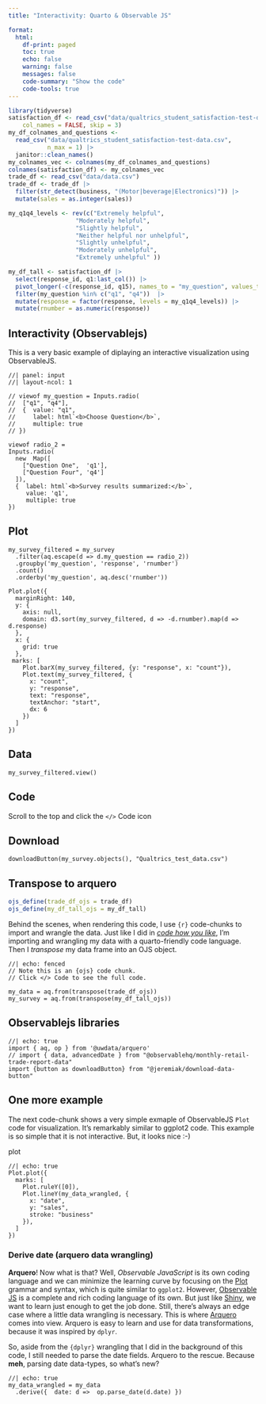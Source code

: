 ```yaml
---
title: "Interactivity: Quarto & Observable JS"

format: 
  html:
    df-print: paged
    toc: true
    echo: false
    warning: false
    messages: false
    code-summary: "Show the code"
    code-tools: true
---
```


```r
library(tidyverse)
satisfaction_df <- read_csv("data/qualtrics_student_satisfaction-test-data.csv", 
    col_names = FALSE, skip = 3)
my_df_colnames_and_questions <- 
  read_csv("data/qualtrics_student_satisfaction-test-data.csv", 
           n_max = 1) |> 
  janitor::clean_names()
my_colnames_vec <- colnames(my_df_colnames_and_questions)
colnames(satisfaction_df) <- my_colnames_vec
trade_df <- read_csv("data/data.csv")
trade_df <- trade_df |> 
  filter(str_detect(business, "(Motor|beverage|Electronics)")) |> 
  mutate(sales = as.integer(sales))
```

```r
my_q1q4_levels <- rev(c("Extremely helpful", 
                   "Moderately helpful", 
                   "Slightly helpful", 
                   "Neither helpful nor unhelpful",
                   "Slightly unhelpful", 
                   "Moderately unhelpful", 
                   "Extremely unhelpful" ))

my_df_tall <- satisfaction_df |> 
  select(response_id, q1:last_col()) |> 
  pivot_longer(-c(response_id, q15), names_to = "my_question", values_to = "response") |> 
  filter(my_question %in% c("q1", "q4"))  |> 
  mutate(response = factor(response, levels = my_q1q4_levels)) |> 
  mutate(rnumber = as.numeric(response))
```

## Interactivity (Observablejs)

This is a very basic example of diplaying an interactive visualization using ObservableJS.

```ojs
//| panel: input
//| layout-ncol: 1

// viewof my_question = Inputs.radio(
//  ["q1", "q4"], 
//  {  value: "q1", 
//     label: html`<b>Choose Question</b>`,
//     multiple: true
// })

viewof radio_2 = 
Inputs.radio(
  new  Map([
    ["Question One",  'q1'], 
    ["Question Four", 'q4']
  ]),
  {  label: html`<b>Survey results summarized:</b>`,
     value: 'q1',
     multiple: true
})
```

::: panel-tabset
## Plot

```ojs
my_survey_filtered = my_survey
  .filter(aq.escape(d => d.my_question == radio_2))
  .groupby('my_question', 'response', 'rnumber')
  .count()
  .orderby('my_question', aq.desc('rnumber'))
  
Plot.plot({
  marginRight: 140,
  y: {
    axis: null,
    domain: d3.sort(my_survey_filtered, d => -d.rnumber).map(d => d.response)
  },
  x: {
    grid: true
  },
 marks: [
    Plot.barX(my_survey_filtered, {y: "response", x: "count"}),
    Plot.text(my_survey_filtered, {
      x: "count",
      y: "response",
      text: "response",
      textAnchor: "start",
      dx: 6
    })
  ]
})
```

## Data

```ojs
my_survey_filtered.view()
```

## Code

Scroll to the top and click the `</>` Code icon
:::

## Download

```ojs
downloadButton(my_survey.objects(), "Qualtrics_test_data.csv")
```

## Transpose to arquero

```r
ojs_define(trade_df_ojs = trade_df)
ojs_define(my_df_tall_ojs = my_df_tall)
```

Behind the scenes, when rendering this code, I use `{r}` code-chunks to import and wrangle the data. Just like I did in [*code how you like*](basic.html), I'm importing and wrangling my data with a quarto-friendly code language. Then I *transpose* my data frame into an OJS object.

```ojs
//| echo: fenced
// Note this is an {ojs} code chunk.
// Click </> Code to see the full code.

my_data = aq.from(transpose(trade_df_ojs))
my_survey = aq.from(transpose(my_df_tall_ojs))
```

## Observablejs libraries

```ojs
//| echo: true
import { aq, op } from '@uwdata/arquero'
// import { data, advancedDate } from "@observablehq/monthly-retail-trade-report-data"
import {button as downloadButton} from "@jeremiak/download-data-button"
```

## One more example

The next code-chunk shows a very simple exmaple of ObservableJS `Plot` code for visualization. It's remarkably similar to ggplot2 code. This example is so simple that it is not interactive. But, it looks nice :-)

plot

```ojs
//| echo: true
Plot.plot({
  marks: [
    Plot.ruleY([0]),
    Plot.lineY(my_data_wrangled, {
      x: "date",
      y: "sales",
      stroke: "business"
    }),
  ]
})
```

###  Derive date (arquero data wrangling)

::: gray
**Arquero**! Now what is that? Well, *Observable JavaScript* is its own coding language and we can minimize the learning curve by focusing on the [Plot](https://observablehq.com/plot) grammar and syntax, which is quite similar to `ggplot2`. However, [Observable JS](https://quarto.org/docs/interactive/ojs/) is a complete and rich coding language of its own. But just like [Shiny](https://quarto.org/docs/interactive/shiny/), we want to learn just enough to get the job done. Still, there's always an edge case where a little data wrangling is necessary. This is where [Arquero](https://observablehq.com/@uwdata/introducing-arquero) comes into view. Arquero is easy to learn and use for data transformations, because it was inspired by `dplyr`.

So, aside from the `{dplyr}` wrangling that I did in the background of this code, I still needed to parse the date fields. Arquero to the rescue. Because **meh**, parsing date data-types, so what's new?
:::

```ojs
//| echo: true
my_data_wrangled = my_data
  .derive({  date: d =>  op.parse_date(d.date) })
```
